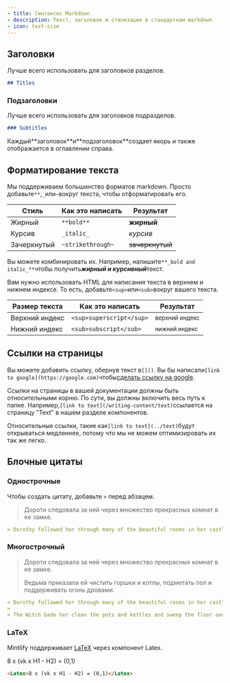 ```yaml
---
- title: Синтаксис Markdown
- description: Текст, заголовок и стилизация в стандартном markdown
- icon: text-size
---
```


## Заголовки

Лучше всего использовать для заголовков разделов.

```md
## Titles
```

### Подзаголовки

Лучше всего использовать для заголовков подразделов.

```md
### Subtitles
```

<Tip>
  Каждый**заголовок**и**подзаголовок**создает якорь и также отображается в оглавлении справа.
</Tip>

## Форматирование текста

Мы поддерживаем большинство форматов markdown. Просто добавьте`**`,`_`или`~`вокруг текста, чтобы отформатировать его.

| Стиль       | Как это написать  | Результат       |
| ----------- | ----------------- | --------------- |
| Жирный      | `**bold**`        | **жирный**      |
| Курсив      | `_italic_`        | *курсив*        |
| Зачеркнутый | `~strikethrough~` | ~~зачеркнутый~~ |

Вы можете комбинировать их. Например, напишите`**_bold and italic_**`чтобы получит&#x44C;***жирный и курсивный***&#x442;екст.

Вам нужно использовать HTML для написания текста в верхнем и нижнем индексе. То есть, добавьте`<sup>`или`<sub>`вокруг вашего текста.

| Размер текста  | Как это написать         | Результат                 |
| -------------- | ------------------------ | ------------------------- |
| Верхний индекс | `<sup>superscript</sup>` | <sup>верхний индекс</sup> |
| Нижний индекс  | `<sub>subscript</sub>`   | <sub>нижний индекс</sub>  |

## Ссылки на страницы

Вы можете добавить ссылку, обернув текст в`[]()`. Вы бы написали`[link to google](https://google.com)`чтобы[сделать ссылку на google](https://google.com).

Ссылки на страницы в вашей документации должны быть относительными корню. По сути, вы должны включить весь путь к папке. Например,`[link to text](/writing-content/text)`ссылается на страницу "Text" в нашем разделе компонентов.

Относительные ссылки, такие как`[link to text](../text)`будут открываться медленнее, потому что мы не можем оптимизировать их так же легко.

## Блочные цитаты

### Однострочные

Чтобы создать цитату, добавьте `>` перед абзацем.

> Дороти следовала за ней через множество прекрасных комнат в ее замке.

```md
> Dorothy followed her through many of the beautiful rooms in her castle.
```

### Многострочный

> Дороти следовала за ней через множество прекрасных комнат в ее замке.
>
> Ведьма приказала ей чистить горшки и котлы, подметать пол и поддерживать огонь дровами.

```md
> Dorothy followed her through many of the beautiful rooms in her castle.
>
> The Witch bade her clean the pots and kettles and sweep the floor and keep the fire fed with wood.
```

### LaTeX

Mintlify поддерживает [LaTeX](https://www.latex-project.org) через компонент Latex.

<Latex>8 x (vk x H1 - H2) = (0,1)</Latex>

```md
<Latex>8 x (vk x H1 - H2) = (0,1)</Latex>
```
